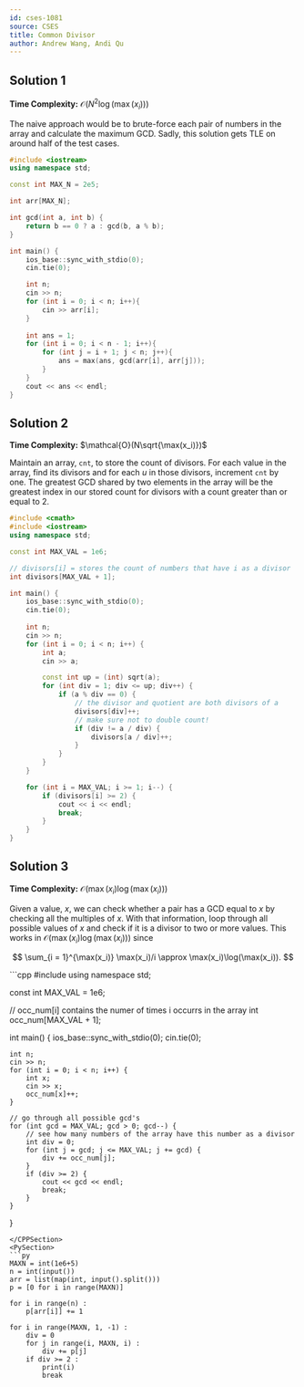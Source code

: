 ```yaml
---
id: cses-1081
source: CSES
title: Common Divisor
author: Andrew Wang, Andi Qu
---
```


## Solution 1

**Time Complexity:** $\mathcal{O}(N^2\log(\max(x_i)))$

The naive approach would be to brute-force each pair of numbers in the array and
calculate the maximum GCD. Sadly, this solution gets TLE on around half of the
test cases.

```cpp
#include <iostream>
using namespace std;

const int MAX_N = 2e5;

int arr[MAX_N];

int gcd(int a, int b) {
	return b == 0 ? a : gcd(b, a % b);
}

int main() {
	ios_base::sync_with_stdio(0);
	cin.tie(0);

	int n;
	cin >> n;
	for (int i = 0; i < n; i++){
		cin >> arr[i];
	}
	
	int ans = 1;
	for (int i = 0; i < n - 1; i++){
		for (int j = i + 1; j < n; j++){
			ans = max(ans, gcd(arr[i], arr[j]));
		}
	}
	cout << ans << endl;
}
```

## Solution 2

**Time Complexity:** $\mathcal{O}(N\sqrt{\max(x_i)})$

Maintain an array, $\texttt{cnt}$, to store the count of divisors. For each
value in the array, find its divisors and for each $u$ in those divisors,
increment $\texttt{cnt}$ by one. The greatest GCD shared by two elements in the
array will be the greatest index in our stored count for divisors with a count
greater than or equal to $2$.

```cpp
#include <cmath>
#include <iostream>
using namespace std;

const int MAX_VAL = 1e6;

// divisors[i] = stores the count of numbers that have i as a divisor
int divisors[MAX_VAL + 1];

int main() {
	ios_base::sync_with_stdio(0);
	cin.tie(0);
	
	int n;
	cin >> n;
	for (int i = 0; i < n; i++) {
		int a;
		cin >> a;

		const int up = (int) sqrt(a);
		for (int div = 1; div <= up; div++) {
			if (a % div == 0) {
				// the divisor and quotient are both divisors of a
				divisors[div]++;
				// make sure not to double count!
				if (div != a / div) {
					divisors[a / div]++;
				}
			}
		}
	}

	for (int i = MAX_VAL; i >= 1; i--) {
		if (divisors[i] >= 2) {
			cout << i << endl;
			break;
		}
	}
}
```

## Solution 3

**Time Complexity:** $\mathcal{O}(\max(x_i)\log(\max(x_i)))$

Given a value, $x$, we can check whether a pair has a GCD equal to $x$ by
checking all the multiples of $x$. With that information, loop through all
possible values of $x$ and check if it is a divisor to two or more values. This
works in $\mathcal{O}(\max(x_i)\log(\max(x_i)))$ since

$$
\sum_{i = 1}^{\max(x_i)} \max(x_i)/i \approx \max(x_i)\log(\max(x_i)).
$$

<LanguageSection>
<CPPSection>
```cpp
#include <bits/stdc++.h>
using namespace std;

const int MAX_VAL = 1e6;

// occ_num[i] contains the numer of times i occurrs in the array
int occ_num[MAX_VAL + 1];

int main() {
	ios_base::sync_with_stdio(0);
	cin.tie(0);

	int n;
	cin >> n;
	for (int i = 0; i < n; i++) {
		int x;
		cin >> x;
		occ_num[x]++;
	}

	// go through all possible gcd's
	for (int gcd = MAX_VAL; gcd > 0; gcd--) {
		// see how many numbers of the array have this number as a divisor
		int div = 0;
		for (int j = gcd; j <= MAX_VAL; j += gcd) {
			div += occ_num[j];
		}
		if (div >= 2) {
			cout << gcd << endl;
			break;
		}
	}
}
```
</CPPSection>
<PySection>
```py
MAXN = int(1e6+5)
n = int(input())
arr = list(map(int, input().split()))
p = [0 for i in range(MAXN)]

for i in range(n) :
	p[arr[i]] += 1

for i in range(MAXN, 1, -1) :
	div = 0
	for j in range(i, MAXN, i) : 
		div += p[j]
	if div >= 2 :
		print(i)
		break
```
</PySection>
</LanguageSection>
